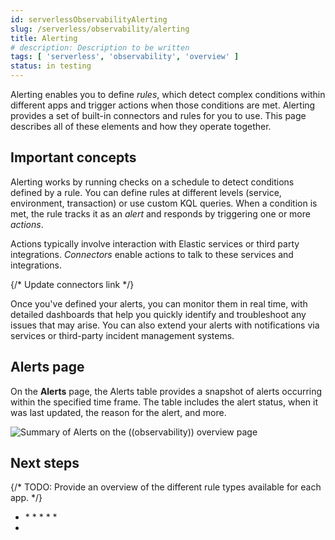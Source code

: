 ```yaml
---
id: serverlessObservabilityAlerting
slug: /serverless/observability/alerting
title: Alerting
# description: Description to be written
tags: [ 'serverless', 'observability', 'overview' ]
status: in testing
---
```




<Testing />

Alerting enables you to define _rules_, which detect complex conditions within different apps and trigger actions when those conditions are met. Alerting provides a set of built-in connectors and rules for you to use. This page describes all of these elements and how they operate together.

## Important concepts

Alerting works by running checks on a schedule to detect conditions defined by a rule. You can define rules at different levels (service, environment, transaction) or use custom KQL queries. When a condition is met, the rule tracks it as an _alert_ and responds by triggering one or more _actions_. 

Actions typically involve interaction with Elastic services or third party integrations. _Connectors_ enable actions to talk to these services and integrations. 

{/* Update connectors link */}

Once you've defined your alerts, you can monitor them in real time, with detailed dashboards that help you quickly identify and troubleshoot any issues that may arise. You can also extend your alerts with notifications via services or third-party incident management systems.

## Alerts page

On the **Alerts** page, the Alerts table provides a snapshot of alerts occurring within the specified time frame. The table includes the alert status, when it was last updated, the reason for the alert, and more.

![Summary of Alerts on the ((observability)) overview page](../images/observability-alerts-overview.png)

## Next steps

{/* TODO: Provide an overview of the different rule types available for each app. */}

* <DocLink id="serverlessObservabilityCreateRules" Create and manage rules/>
    * <DocLink id="serverlessObservabilityCreateAnomalyAlertRule"></DocLink>
    * <DocLink id="serverlessObservabilityCreateErrorCountThresholdAlertRule"></DocLink>
    * <DocLink id="serverlessObservabilityCreateFailedTransactionRateThresholdAlertRule"></DocLink>
    * <DocLink id="serverlessObservabilityCreateLatencyThresholdAlertRule"></DocLink>
    * <DocLink id="serverlessObservabilityCreateSloBurnRateAlertRule"></DocLink>
* <DocLink id="serverlessObservabilityViewAlerts" View alerts/>


<Feedback slug="/serverless/observability/alerting" filepath="docs/alerting/alerting.mdx" />
